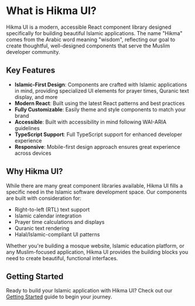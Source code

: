 # What is Hikma UI?

Hikma UI is a modern, accessible React component library designed specifically for building beautiful Islamic applications. The name "Hikma" comes from the Arabic word meaning "wisdom", reflecting our goal to create thoughtful, well-designed components that serve the Muslim developer community.

## Key Features

- **Islamic-First Design**: Components are crafted with Islamic applications in mind, providing specialized UI elements for prayer times, Quranic text display, and more
- **Modern React**: Built using the latest React patterns and best practices
- **Fully Customizable**: Easily theme and style components to match your brand
- **Accessible**: Built with accessibility in mind following WAI-ARIA guidelines
- **TypeScript Support**: Full TypeScript support for enhanced developer experience
- **Responsive**: Mobile-first design approach ensures great experience across devices

## Why Hikma UI?

While there are many great component libraries available, Hikma UI fills a specific need in the Islamic software development space. Our components are built with consideration for:

- Right-to-left (RTL) text support
- Islamic calendar integration
- Prayer time calculations and displays
- Quranic text rendering
- Halal/Islamic-compliant UI patterns

Whether you're building a mosque website, Islamic education platform, or any Muslim-focused application, Hikma UI provides the building blocks you need to create beautiful, functional interfaces.

## Getting Started

Ready to build your Islamic application with Hikma UI? Check out our [Getting Started](/hikma-docs/getting-started) guide to begin your journey.

